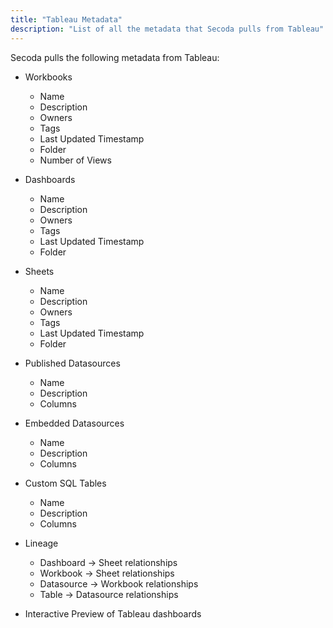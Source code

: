 ```yaml
---
title: "Tableau Metadata"
description: "List of all the metadata that Secoda pulls from Tableau"
---
```


Secoda pulls the following metadata from Tableau:

* Workbooks  
   * Name  
   * Description  
   * Owners  
   * Tags  
   * Last Updated Timestamp  
   * Folder  
   * Number of Views

* Dashboards  
   * Name  
   * Description  
   * Owners  
   * Tags  
   * Last Updated Timestamp  
   * Folder

* Sheets  
   * Name  
   * Description  
   * Owners  
   * Tags  
   * Last Updated Timestamp  
   * Folder

* Published Datasources  
   * Name  
   * Description  
   * Columns

* Embedded Datasources  
   * Name  
   * Description  
   * Columns

* Custom SQL Tables  
   * Name  
   * Description  
   * Columns

* Lineage  
   * Dashboard -> Sheet relationships  
   * Workbook -> Sheet relationships  
   * Datasource -> Workbook relationships  
   * Table -> Datasource relationships

* Interactive Preview of Tableau dashboards